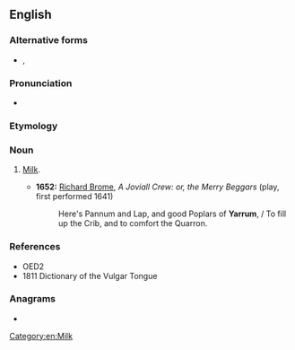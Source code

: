 ==English==

===Alternative forms===
* {{l|en|yaram}}, {{l|en|yarum}}

===Pronunciation===
* {{IPA|/ˈjæɹəm/|lang=en}}

===Etymology===
{{unk|en}}

===Noun===
{{en-noun|-}}

# {{lb|en|cant}} [[milk|Milk]].
#* '''1652:''' [[w:Richard Brome|Richard Brome]], ''A Joviall Crew: or, the Merry Beggars'' (play, first performed 1641)
#*: Here's Pannum and Lap, and good Poplars of '''Yarrum''', / To fill up the Crib, and to comfort the Quarron.

===References===
* OED2
* 1811 Dictionary of the Vulgar Tongue

===Anagrams===
* {{l|en|Murray}}

[[Category:en:Milk]]